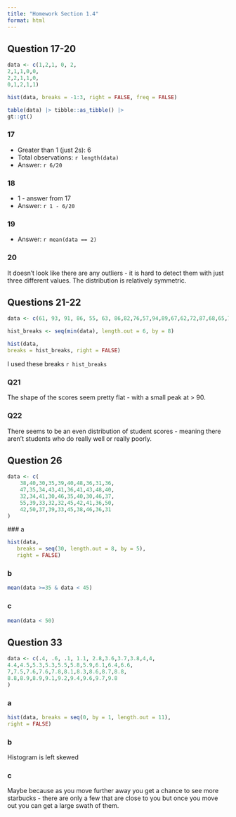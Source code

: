 ```yaml
---
title: "Homework Section 1.4"
format: html
---
```




## Question 17-20

```r
data <- c(1,2,1, 0, 2,
2,1,1,0,0,
2,2,1,1,0,
0,1,2,1,1)
```



```r
hist(data, breaks = -1:3, right = FALSE, freq = FALSE)
```


```r
table(data) |> tibble::as_tibble() |> 
gt::gt()
```

### 17

- Greater than 1 (just 2s): 6
- Total observations: `r length(data)`
- Answer: `r 6/20`

### 18

- 1 - answer from 17
- Answer: `r 1 - 6/20`

### 19

- Answer: `r mean(data == 2)`

### 20

It doesn't look like there are any outliers - it is hard to detect them with just three different values. The distribution is relatively symmetric. 

## Questions 21-22

```r
data <- c(61, 93, 91, 86, 55, 63, 86,82,76,57,94,89,67,62,72,87,68,65,75,84)
```

```r
hist_breaks <- seq(min(data), length.out = 6, by = 8)

hist(data, 
breaks = hist_breaks, right = FALSE)

```


I used these breaks `r hist_breaks`

### Q21

The shape of the scores seem pretty flat - with a small peak at > 90.

### Q22

There seems to be an even distribution of student scores - meaning there aren't students who do really well or really poorly.

## Question 26

```r
data <- c(
    38,40,30,35,39,40,48,36,31,36,
    47,35,34,43,41,36,41,43,48,40,
    32,34,41,30,46,35,40,30,46,37,
    55,39,33,32,32,45,42,41,36,50,
    42,50,37,39,33,45,38,46,36,31
)
```
 

 ### a

 ```r
 hist(data, 
    breaks = seq(30, length.out = 8, by = 5),
    right = FALSE)
 
 ```

### b

```r
mean(data >=35 & data < 45)
```

### c

```r
mean(data < 50)
```

## Question 33


```r
data <- c(.4, .6, .1, 1.1, 2.8,3.6,3.7,3.8,4,4,
4.4,4.5,5.3,5.3,5.5,5.8,5.9,6.1,6.4,6.6,
7,7.5,7.6,7.6,7.8,8.1,8.3,8.6,8.7,8.8,
8.8,8.9,8.9,9.1,9.2,9.4,9.6,9.7,9.8
)

```

### a

```r
hist(data, breaks = seq(0, by = 1, length.out = 11),
right = FALSE)

```

### b

Histogram is left skewed

### c

Maybe because as you move further away you get a chance to see more starbucks - there are only a few that are close to you but once you move out you can get a large swath of them. 